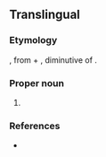 ==Translingual==

===Etymology===
{{etyl|NL.|mul}}, from {{etyl|grc|mul}} {{m|grc|πολύς||many}} + {{m|grc|κυττάρια}}, diminutive of {{m|grc|κύτος||hollow, vessel}}.

===Proper noun===
{{taxoninfl}}

# {{lb|mul|obsolete}} {{taxon|suborder|class|Radiolaria|those having more than one central capsule; largely replaced by {{m|en|polyzoa}}}}

===References===
* {{R:Century 1911}}